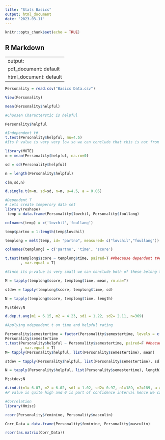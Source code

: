 ---
title: "Stats Basics"
output: html_document
date: "2023-03-11"
---

```{r setup, include=FALSE}
knitr::opts_chunk$set(echo = TRUE)
```

## R Markdown


---
output:
  pdf_document: default
  html_document: default
---

```{r}
Personality = read.csv("Basics Data.csv")

View(Personality)

mean(Personality$helpful)

```

```{r}
#Choosen Characterstic is helpful

Personality$helpful
```



```{r}
#Independent t#
t.test(Personality$helpful, mu=4.5)
#Its P value is very very low so we can conclude that this is not from the same sample.
```



```{r}
library(MOTE)
m = mean(Personality$helpful, na.rm=0)

sd = sd(Personality$helpful)

n = length(Personality$helpful)

c(m,sd,n)

d.single.t(m=m, sd=sd, n=n, u=4.5, a = 0.05)
```



```{r}
#Dependent T
# Lets create temperory data set
library(reshape)
 temp = data.frame(Personality$lovchil, Personality$foullang)

colnames(temp) = c('lovchil','foullang')

temp$partno = 1:length(temp$lovchil)

templong = melt(temp, id= "partno", measured= c("lovchil","foullang"))

colnames(templong) = c('partno', 'time', 'score')

t.test(templong$score ~ templong$time, paired=T ##because dependent t##
       , var.equal = T)

#Since its p-value is very small we can conclude both of these belong to different populations and are not same

M = tapply(templong$score, templong$time, mean, rm.na=T)

stdev = tapply(templong$score, templong$time, sd)

N = tapply(templong$score, templong$time, length)

M;stdev;N

d.dep.t.avg(m1 = 6.15, m2 = 4.23, sd1 = 1.22, sd2= 2.11, n=369)
```


```{r}
#Applying ndependent t on time and helpful rating

Personality$semestertime = factor(Personality$semestertime, levels = c(1,2), labels = c("Early", "Late"))
Personality$semestertime
t.test(Personality$helpful ~ Personality$semestertime, paired=F ##because dependent t##
       , var.equal = T)
M= tapply(Personality$helpful, list(Personality$semestertime), mean)

stdev = tapply(Personality$helpful, list(Personality$semestertime), sd)

N = tapply(Personality$helpful, list(Personality$semestertime), length)

M;stdev;N

d.ind.t(m1= 6.07, m2 = 6.02, sd1 = 1.02, sd2= 0.97, n1=189, n2=189, a =0.05)
#P value is quite high and 0 is part of confidence interval hence we can say that this does not matter
```

```{r}
#Correlation
library(Hmisc)

rcorr(Personality$feminine, Personality$masculin)

Corr_Data = data.frame(Personality$feminine, Personality$masculin)

rcorr(as.matrix(Corr_Data))


```


